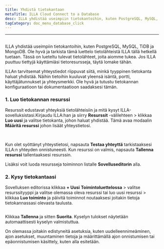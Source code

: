 ```yaml
---
title: Yhdistä tietokantaan
metaTitle: ILLA Cloud Connect to a Database
desc: ILLA yhdistää useimpiin tietokantoihin, kuten PostgreSQL, MySQL, TiDB ja MongoDB
tagCategory: doc_menu_database_click
---
```


* * *

## <Heading hidden>Yhdistä tietokantaan</Heading>

ILLA yhdistää useimpiin tietokantoihin, kuten PostgreSQL, MySQL, TiDB ja MongoDB. Ole hyvä ja tarkista tämä luettelo tietolähteistä ILLA tällä hetkellä tuetaan. Tässä on lueteltu tulevat tietolähteet, joita aiomme tukea. Jos ILLA puuttuu tiettyjä käyttämiäsi tietoresursseja, täytä lomake tähän.

ILLAn tarvitsemat yhteystiedot riippuvat siitä, minkä tyyppinen tietokanta haluat yhdistää. Näihin tietoihin kuuluvat yleensä isäntä, portti, käyttäjätunnukset ja yhteysmerkki. Ole hyvä ja tutustu tietokannan konfiguraatioon tai dokumentaatioon saadaksesi tämän.

### 1.  Luo tietokannan resurssi

Resurssit edustavat yhteyksiä tietolähteisiin ja mitä kysyt ILLA-sovelluksistasi.Kirjaudu ILLA:han ja siirry **Resurssit** -välilehteen > klikkaa **Luo uusi** ja valitse tietokanta, johon haluat yhdistää. Tämä avaa modaalin **Määritä resurssi** johon lisäät yhteystietosi.

<img
  src='https://cdn.illacloud.com/official-website/img/docs/connect/connect-database/resources.png'
  alt=""
/>
<img
  src='https://cdn.illacloud.com/official-website/img/docs/connect/connect-database/config.png'
  alt=""
/>

Kun olet syöttänyt yhteystietosi, napsauta **Testaa yhteyttä** tarkistaaksesi ILLA:n yhteyden onnistuneesti. Kun resurssi on valmis, napsauta **Tallenna resurssi** tallentaaksesi resurssin.

Lisäksi voit luoda resursseja toiminnon listalle **Sovelluseditorin** alla.

### 2.  Kysy tietokantaasi

Sovelluksen editorissa klikkaa **+ Uusi** **Toimintoluettelossa** > valitse resurssityyppi ja valitse olemassa oleva resurssi tai luo uusi resurssi > klikkaa **Luo toiminto** ja päivitä toiminnot noutaaksesi joitakin tietoja tietokannassasi olevasta taulusta.

<img
  src='https://cdn.illacloud.com/official-website/img/docs/connect/connect-database/action.png'
  alt=""
/>

Klikkaa **Tallenna** ja sitten **Suorita**. Kyselyn tulokset näytetään automaattisesti kyselyn valmistuttua.

On olemassa joitakin edistyneitä asetuksia, kuten uudelleennimeäminen, ajon asetukset, muuntaminen tietoja ja määrittämällä ajon onnistumisen tai epäonnistumisen käsittely, kuten alla esitetään.

<img
  src='https://cdn.illacloud.com/official-website/img/docs/connect/connect-database/run.png'
  alt=""
/>
